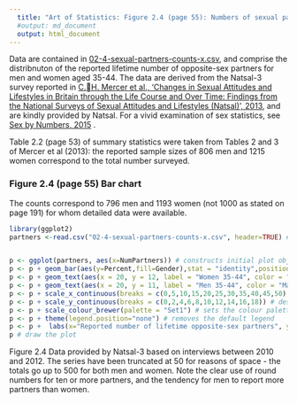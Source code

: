 ```yaml
---
  title: "Art of Statistics: Figure 2.4 (page 55): Numbers of sexual partners"
  #output: md_document
  output: html_document
---
```

Data are contained in [02-4-sexual-partners-counts-x.csv](02-4-sexual-partners-counts-x.csv), and comprise the distribnuton of the reported lifetime number of opposite-sex partners for men and women aged 35-44. The data are derived from the Natsal-3 survey reported  in [C.H. Mercer et al., ‘Changes in Sexual Attitudes and Lifestyles in Britain through the Life Course and Over Time: Findings from the National Surveys of Sexual Attitudes and Lifestyles (Natsal)’, 2013](https://www.thelancet.com/journals/lancet/article/PIIS0140-6736(13)62035-8/fulltext), and are kindly provided by Natsal.  For a vivid examination of sex statistics, see [Sex by Numbers, 2015](https://www.amazon.co.uk/Numbers-Wellcome-Collection-David-Spiegelhalter/dp/1781253293) .

Table 2.2 (page 53) of summary statistics were taken from Tables 2 and 3 of Mercer et al (2013): the reported sample sizes of 806 men and 1215 women correspond to the total number surveyed.  

### Figure 2.4 (page 55) Bar chart
The counts correspond to 796 men and 1193 women (not 1000 as stated on page 191) for whom detailed data were available. 

```r
library(ggplot2)
partners <-read.csv("02-4-sexual-partners-counts-x.csv", header=TRUE) # reads data into data frame


p <- ggplot(partners, aes(x=NumPartners)) # constructs initial plot object, p
p <- p + geom_bar(aes(y=Percent,fill=Gender),stat = "identity",position="dodge") # assigns bar-chart type with side by side (dodged) bars
p <- p + geom_text(aes(x = 20, y = 12, label = "Women 35-44", color = "Female", hjust=0)) # our custom legend
p <- p + geom_text(aes(x = 20, y = 11, label = "Men 35-44", color = "Male", hjust=0)) # our custom legend
p <- p + scale_x_continuous(breaks = c(0,5,10,15,20,25,30,35,40,45,50), limits=c(0,50)) # desired x-axis value labels
p <- p + scale_y_continuous(breaks = c(0,2,4,6,8,10,12,14,16,18)) # desired y-axis value labels
p <- p + scale_colour_brewer(palette = "Set1") # sets the colour palette 
p <- p + theme(legend.position="none") # removes the default legend
p <- p +  labs(x="Reported number of lifetime opposite-sex partners", y="Percentage") # Adds axis labels  
p # draw the plot

```

Figure 2.4 Data provided by Natsal-3 based on interviews between 2010 and 2012. The series have been truncated at 50 for reasons of space - the totals go up to 500 for both men and women. Note the clear use of round numbers for ten or more partners, and the tendency for men to report more partners than women.